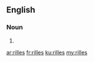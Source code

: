 ==English==

===Noun===
{{head|en|plural}}

# {{plural of|rille|lang=en|nocat=1}}

[[ar:rilles]]
[[fr:rilles]]
[[ku:rilles]]
[[my:rilles]]
